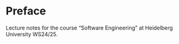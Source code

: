 # Preface {.unnumbered}

Lecture notes for the course "Software Engineering" at Heidelberg University WS24/25. 
